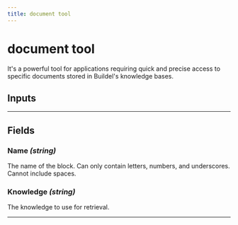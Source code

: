 ```yaml
---
title: document tool
---
```


# document tool
It's a powerful tool for applications requiring quick and precise access to specific documents stored in Buildel's knowledge bases.

## Inputs

---
## Fields

        

### Name _(string)_
The name of the block. Can only contain letters, numbers, and underscores. Cannot include spaces.
        

### Knowledge _(string)_
The knowledge to use for retrieval.
        
---
    